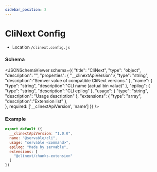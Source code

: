 ```yaml
---
sidebar_position: 2
---
```



# CliNext Config

- Location ```/clinext.config.js```


### Schema

<JSONSchemaViewer schema={{
    	"title": "CliNext",
    	"type": "object",
        "description": "",
    	"properties": {
            "__clinextApiVersion":{
                "type": "string",
                "description":"Semver value of compatible CliNext versions."
            },
    		"name": {
    			"type": "string",
                "description":"CLI name (actual bin value)"
    		},
            "epilog": {
    			"type": "string",
                "description":"CLI epilog"
    		},
            "usage": {
    			"type": "string",
                "description": "Usage description"
    		},
    		"extensions": {
    			"type": "array",                
                "description":"Extension list"
    		},                                   
    	},
        required: ['__clinextApiVersion', 'name']
    }} />

### Example

```js
export default ({
  __clinextApiVersion: "1.0.0",
  name: "@servable/cli",
  usage: "servable <command>",
  epilog: "Made by servable",
  extensions: [
    "@clinext/chunks-extension"
  ]
})
```